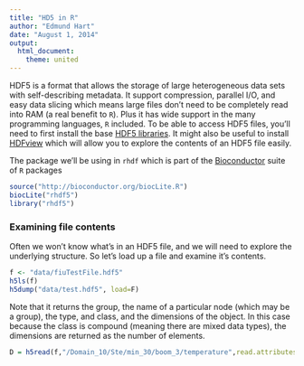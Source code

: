 ```yaml
---
title: "HD5 in R"
author: "Edmund Hart"
date: "August 1, 2014"
output:
  html_document:
    theme: united
---
```

  
HDF5 is a format that allows the storage of large heterogeneous data sets with self-describing metadata.  It support compression, parallel I/O, and easy data slicing which means large files don't need to be completely read into RAM (a real benefit to `R`).  Plus it has wide support in the many programming languages, `R` included.  To be able to access HDF5 files, you'll need to first install the base [HDF5 libraries](http://www.hdfgroup.org/HDF5/release/obtain5.html#obtain).  It might also be useful to install [HDFview](http://www.hdfgroup.org/products/java/hdfview/) which will allow you to explore the contents of an HDF5 file easily.


The package we'll be using in `rhdf` which is part of the [Bioconductor](http://www.bioconductor.org) suite of `R` packages
```r
source("http://bioconductor.org/biocLite.R")
biocLite("rhdf5")
library("rhdf5")
```


### Examining file contents

Often we won't know what's in an HDF5 file, and we will need to explore the underlying structure.  So let's load up a file and examine it's contents.

```r
f <- "data/fiuTestFile.hdf5"
h5ls(f)
h5dump("data/test.hdf5", load=F)
```




Note that it returns the group, the name of a particular node (which may be a group), the type, and class, and the dimensions of the object.  In this case because the class is compound (meaning there are mixed data types), the dimensions are returned as the number of elements.

```r
D = h5read(f,"/Domain_10/Ste/min_30/boom_3/temperature",read.attributes=TRUE)

```






